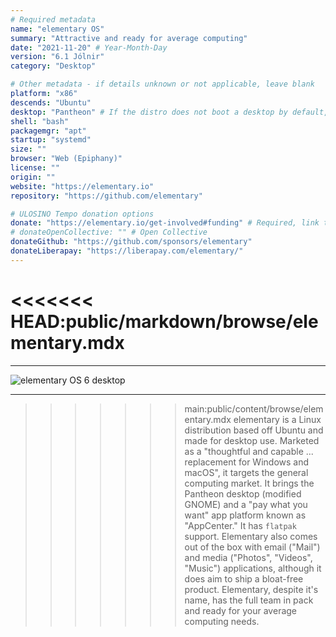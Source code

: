 ```yaml
---
# Required metadata
name: "elementary OS"
summary: "Attractive and ready for average computing"
date: "2021-11-20" # Year-Month-Day
version: "6.1 Jólnir"
category: "Desktop"

# Other metadata - if details unknown or not applicable, leave blank
platform: "x86"
descends: "Ubuntu"
desktop: "Pantheon" # If the distro does not boot a desktop by default, or doesn't ship one, leave 'desktop' blank
shell: "bash"
packagemgr: "apt"
startup: "systemd"
size: ""
browser: "Web (Epiphany)"
license: ""
origin: ""
website: "https://elementary.io"
repository: "https://github.com/elementary"

# ULOSINO Tempo donation options
donate: "https://elementary.io/get-involved#funding" # Required, link to all donation options
# donateOpenCollective: "" # Open Collective
donateGithub: "https://github.com/sponsors/elementary"
donateLiberapay: "https://liberapay.com/elementary/"
---
```


<<<<<<< HEAD:public/markdown/browse/elementary.mdx
=======
---

<Image
  src="/images/elementary.png"
  alt="elementary OS 6 desktop"
  width={250}
  height={400}
/>

---

>>>>>>> main:public/content/browse/elementary.mdx
elementary is a Linux distribution based off Ubuntu and made for desktop use. Marketed as a "thoughtful and capable ... replacement for Windows and macOS", it targets the general computing market. It brings the Pantheon desktop (modified GNOME) and a "pay what you want" app platform known as "AppCenter." It has `flatpak` support. Elementary also comes out of the box with email ("Mail") and media ("Photos", "Videos", "Music") applications, although it does aim to ship a bloat-free product. Elementary, despite it's name, has the full team in pack and ready for your average computing needs.
